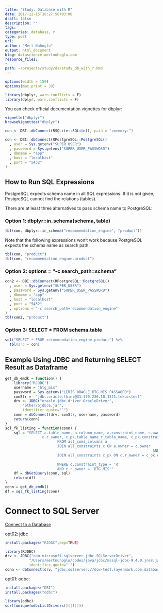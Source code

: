 ```yaml
---
title: "Study: Database with R"
date: 2017-12-15T18:27:56+03:00 
draft: false
description: ""
tags:
categories: database, r
type: post
url:
author: "Mert Nuhoglu"
output: html_document
blog: datascience.mertnuhoglu.com
resource_files:
-
path: ~/projects/study/ds/study_db_with_r.Rmd
---
```


<style>
  .main-container {
    max-width: 1600px !important;
  }
</style>

``` r
options(width = 150)
options(max.print = 30)
``` 

```r
library(dbplyr, warn.conflicts = F)
library(dplyr, warn.conflicts = F)
```

You can check official documentation vignettes for dbplyr:

``` r
vignette("dbplyr")
browseVignettes("dbplyr")
```

``` r
con <- DBI::dbConnect(RSQLite::SQLite(), path = ":memory:")
```

``` r
con <- DBI::dbConnect(RPostgreSQL::PostgreSQL()
  , user = Sys.getenv("SUPER_USER")
  , password = Sys.getenv("SUPER_USER_PASSWORD")
  , dbname = "app"
  , host = "localhost"
  , port = "5432"
)
```

## How to Run SQL Expressions

PostgreSQL expects schema name in all SQL expressions. If it is not given, PostgreSQL cannot find the relations (tables).

There are at least three alternatives to pass schema name to PostgreSQL:

### Option 1: dbplyr::in_schema(schema, table)

``` r
tbl(con, dbplyr::in_schema("recommendation_engine", "product"))
```

Note that the following expressions won't work because PostgreSQL expects the schema name as search path.

``` r
tbl(con, "product")
tbl(con, "recommendation_engine.product")
```

### Option 2: options = "-c search_path=schema"

``` r
con2 <- DBI::dbConnect(RPostgreSQL::PostgreSQL()
  , user = Sys.getenv("SUPER_USER")
  , password = Sys.getenv("SUPER_USER_PASSWORD")
  , dbname = "app"
  , host = "localhost"
  , port = "5432"
  , options = "-c search_path=recommendation_engine"
)
tbl(con2, "product")
```

### Option 3: SELECT * FROM schema.table

``` r
sql("SELECT * FROM recommendation_engine.product") %>%
  tbl(src = con)
```

## Example Using JDBC and Returning SELECT Result as Dataframe

``` r
get_db_emdk = function() {
	library("RJDBC")
	username = "btg_mis"
	password = Sys.getenv("LERIS_ORACLE_BTG_MIS_PASSWORD")
	conStr =  "jdbc:oracle:thin:@31.170.236.10:1521:tekuistest"
	drv <- JDBC("oracle.jdbc.driver.OracleDriver",
		"other/ojdbc6.jar",
		identifier.quote="`")
	conn = dbConnect(drv, conStr, username, password)
	return(conn)
}
sql_fk_listing = function(conn) {
	sql = "SELECT a.table_name, a.column_name, a.constraint_name, c.owner, 
				 c.r_owner, c_pk.table_name r_table_name, c_pk.constraint_name r_pk
						FROM all_cons_columns a
						JOIN all_constraints c ON a.owner = c.owner
																	AND a.constraint_name = c.constraint_name
						JOIN all_constraints c_pk ON c.r_owner = c_pk.owner
																		 AND c.r_constraint_name = c_pk.constraint_name
						WHERE c.constraint_type = 'R'
						AND c.r_owner = 'BTG_MIS'"
	df = dbGetQuery(conn, sql)
	return(df)
}
conn = get_db_emdk()
df = sql_fk_listing(conn)
```

# Connect to SQL Server

[Connect to a Database](https://db.rstudio.com/getting-started/connect-to-database/)

opt02: jdbc

```r
install.packages("RJDBC",dep=TRUE)

library(RJDBC)
drv <- JDBC("com.microsoft.sqlserver.jdbc.SQLServerDriver",
           "/Users/mertnuhoglu/codes/java/jdbc/mssql-jdbc-9.4.0.jre8.jar",
           identifier.quote="`")
conn <- dbConnect(drv, "jdbc:sqlserver://dcw-test.layermark.com;database=maxtest", Sys.getenv("LAYERMARK_DB_USER"), Sys.getenv("LAYERMARK_DB_PASSWORD"))

```

opt01: odbc:

```r
install.packages("DBI")
install.packages("odbc")
```

```r
library(odbc)
sort(unique(odbcListDrivers()[[1]]))
```

